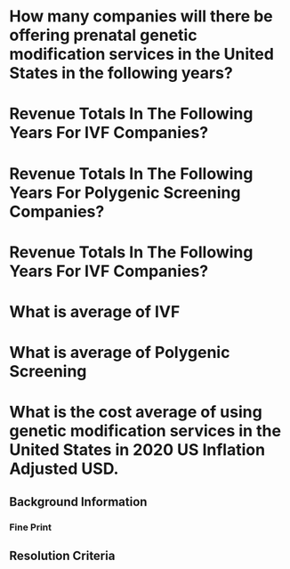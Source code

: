 


# How many companies will there be offering prenatal genetic modification services in the United States in the following years?

# Revenue Totals In The Following Years For IVF Companies?

# Revenue Totals In The Following Years For Polygenic Screening Companies?

# Revenue Totals In The Following Years For IVF Companies?

# What is average of IVF

# What is average of Polygenic Screening

# What is the cost average of using genetic modification services in the United States in 2020 US Inflation Adjusted USD.

## Background Information

### Fine Print

## Resolution Criteria
